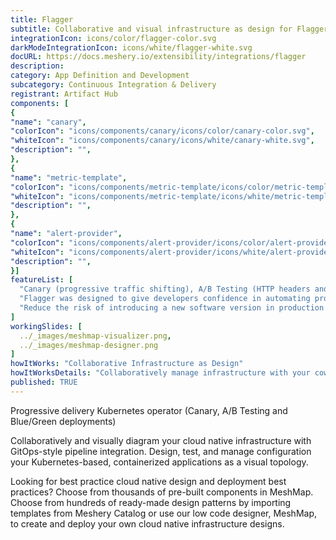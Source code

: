 ```yaml
---
title: Flagger
subtitle: Collaborative and visual infrastructure as design for Flagger
integrationIcon: icons/color/flagger-color.svg
darkModeIntegrationIcon: icons/white/flagger-white.svg
docURL: https://docs.meshery.io/extensibility/integrations/flagger
description: 
category: App Definition and Development
subcategory: Continuous Integration & Delivery
registrant: Artifact Hub
components: [
{
"name": "canary",
"colorIcon": "icons/components/canary/icons/color/canary-color.svg",
"whiteIcon": "icons/components/canary/icons/white/canary-white.svg",
"description": "",
},
{
"name": "metric-template",
"colorIcon": "icons/components/metric-template/icons/color/metric-template-color.svg",
"whiteIcon": "icons/components/metric-template/icons/white/metric-template-white.svg",
"description": "",
},
{
"name": "alert-provider",
"colorIcon": "icons/components/alert-provider/icons/color/alert-provider-color.svg",
"whiteIcon": "icons/components/alert-provider/icons/white/alert-provider-white.svg",
"description": "",
}]
featureList: [
  "Canary (progressive traffic shifting), A/B Testing (HTTP headers and cookies traffic routing), Blue/Green (traffic switching and mirroring)",
  "Flagger was designed to give developers confidence in automating production releases with progressive delivery techniques.",
  "Reduce the risk of introducing a new software version in production by gradually shifting traffic to the new version while measuring metrics like HTTP/gRPC request success rate and latency."
]
workingSlides: [
  ../_images/meshmap-visualizer.png,
  ../_images/meshmap-designer.png
]
howItWorks: "Collaborative Infrastructure as Design"
howItWorksDetails: "Collaboratively manage infrastructure with your coworkers synchronously sharing the same designs."
published: TRUE
---
```


<p>Progressive delivery Kubernetes operator (Canary, A/B Testing and Blue/Green deployments)</p>
<p>
  Collaboratively and visually diagram your cloud native infrastructure with GitOps-style pipeline
  integration. Design, test, and manage configuration your Kubernetes-based, containerized
  applications as a visual topology.
</p>
<p>
  Looking for best practice cloud native design and deployment best practices? Choose from thousands
  of pre-built components in MeshMap. Choose from hundreds of ready-made design patterns by
  importing templates from Meshery Catalog or use our low code designer, MeshMap, to create and
  deploy your own cloud native infrastructure designs.
</p>

